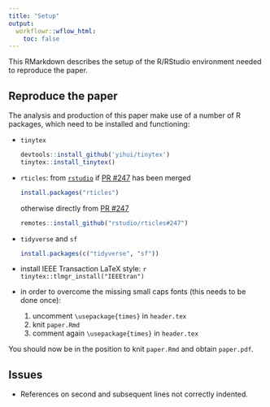 ```yaml
---
title: "Setup"
output:
  workflowr::wflow_html:
    toc: false
---
```


This RMarkdown describes the setup of the R/RStudio environment needed to reproduce the paper.

## Reproduce the paper

The analysis and production of this paper make use of a number of R packages, which need to be
installed and functioning:

* `tinytex`
  ```r
  devtools::install_github('yihui/tinytex')
  tinytex::install_tinytex()
  ```

* `rticles`: from [`rstudio`](https://github.com/rstudio/rticles) if
  [PR #247](https://github.com/rstudio/rticles/pull/247) has been merged
  ```r
  install.packages("rticles")
  ```
  otherwise directly from [PR #247](https://github.com/rstudio/rticles/pull/247)
  ```r
  remotes::install_github("rstudio/rticles#247")
  ```

* `tidyverse` and `sf`
  ```r
  install.packages(c("tidyverse", "sf"))
  ```

* install IEEE Transaction LaTeX style:
    ```r
    tinytex::tlmgr_install("IEEEtran")
    ```

* in order to overcome the missing small caps fonts (this needs to be done once):
  1. uncomment `\usepackage{times}` in `header.tex`
  2. knit `paper.Rmd`
  3. comment again `\usepackage{times}` in `header.tex`

You should now be in the position to knit `paper.Rmd` and obtain `paper.pdf`.



## Issues
  
  * References on second and subsequent lines not correctly indented.
